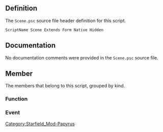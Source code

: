 {{Script_Object_Summary
| title = Scene
| name = [[SFM:Script-Scene|Scene]]
| extends = [[SFM:Script-Form|Form]] → [[SFM:Script-ScriptObject|ScriptObject]]
| flags = Native, Hidden
}}


== Definition ==
The <code>Scene.psc</code> source file header definition for this script.

<source lang="papyrus">
ScriptName Scene Extends Form Native Hidden
</source>


== Documentation ==
No documentation comments were provided in the <code>Scene.psc</code> source file.


== Member ==
The members that belong to this script, grouped by kind.

=== Function ===
{{Script_Object_Member_Summary
| title = ForceStart
| script = [[SFM:Script-Scene|Scene]]
| name = [[SFM:Script-Scene/ForceStart|ForceStart]]
| kind = Function
| flags = Native
| documentation = Forces a scene to start and kills the current scenes running on any ref in that scene
}}

{{Script_Object_Member_Summary
| title = Start
| script = [[SFM:Script-Scene|Scene]]
| name = [[SFM:Script-Scene/Start|Start]]
| kind = Function
| flags = Native
| documentation = Starts this scene
}}

{{Script_Object_Member_Summary
| title = Stop
| script = [[SFM:Script-Scene|Scene]]
| name = [[SFM:Script-Scene/Stop|Stop]]
| kind = Function
| flags = Native
| documentation = Stops the scene
}}

{{Script_Object_Member_Summary
| title = IsPlaying
| script = [[SFM:Script-Scene|Scene]]
| name = [[SFM:Script-Scene/IsPlaying|IsPlaying]]
| kind = Function
| flags = Native
| returns = bool
| documentation = Is this scene currently playing?
}}

{{Script_Object_Member_Summary
| title = GetOwningQuest
| script = [[SFM:Script-Scene|Scene]]
| name = [[SFM:Script-Scene/GetOwningQuest|GetOwningQuest]]
| kind = Function
| flags = Native
| returns = Quest
| documentation = Returns the quest that owns this scene
}}

{{Script_Object_Member_Summary
| title = IsActionComplete
| script = [[SFM:Script-Scene|Scene]]
| name = [[SFM:Script-Scene/IsActionComplete|IsActionComplete]]
| kind = Function
| flags = Native
| returns = bool
| parameters = int aiActionID
| documentation = Returns whether the specified action is complete or not
}}

{{Script_Object_Member_Summary
| title = Pause
| script = [[SFM:Script-Scene|Scene]]
| name = [[SFM:Script-Scene/Pause|Pause]]
| kind = Function
| flags = Native
| parameters = bool abPause
| documentation = Pauses or unpauses the scene
}}

=== Event ===
{{Script_Object_Member_Summary
| title = OnAction
| script = [[SFM:Script-Scene|Scene]]
| name = [[SFM:Script-Scene/OnAction|OnAction]]
| kind = Event
| parameters = int auiActionID, ReferenceAlias akAlias
| documentation = Event received when a scene action is executed on an alias (in parallel with the fragment)
}}

{{Script_Object_Member_Summary
| title = OnBegin
| script = [[SFM:Script-Scene|Scene]]
| name = [[SFM:Script-Scene/OnBegin|OnBegin]]
| kind = Event
| documentation = Event received when this scene starts up (in parallel with the fragment)
}}

{{Script_Object_Member_Summary
| title = OnEnd
| script = [[SFM:Script-Scene|Scene]]
| name = [[SFM:Script-Scene/OnEnd|OnEnd]]
| kind = Event
| documentation = Event received when this scene ends (in parallel with the fragment)
}}

{{Script_Object_Member_Summary
| title = OnPhaseBegin
| script = [[SFM:Script-Scene|Scene]]
| name = [[SFM:Script-Scene/OnPhaseBegin|OnPhaseBegin]]
| kind = Event
| parameters = int auiPhaseIndex
| documentation = Event received when a phase starts (in parallel with the fragment)
}}

{{Script_Object_Member_Summary
| title = OnPhaseEnd
| script = [[SFM:Script-Scene|Scene]]
| name = [[SFM:Script-Scene/OnPhaseEnd|OnPhaseEnd]]
| kind = Event
| parameters = int auiPhaseIndex
| documentation = Event received when a phase ends (in parallel with the fragment)
}}


[[Category:Starfield_Mod-Papyrus]]
